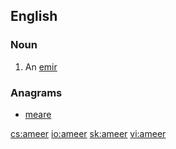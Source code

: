 ==English==

===Noun===
{{en-noun}}

# An [[emir]]

===Anagrams===
* [[meare#English|meare]]

[[cs:ameer]]
[[io:ameer]]
[[sk:ameer]]
[[vi:ameer]]